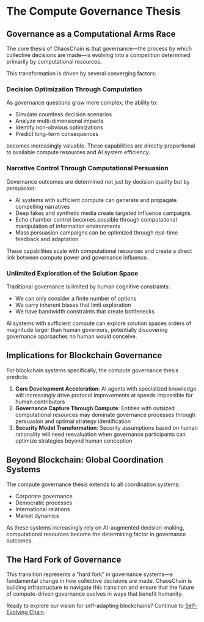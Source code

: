 # The Compute Governance Thesis

## Governance as a Computational Arms Race

The core thesis of ChaosChain is that governance—the process by which collective decisions are made—is evolving into a competition determined primarily by computational resources.

This transformation is driven by several converging factors:

### Decision Optimization Through Computation

As governance questions grow more complex, the ability to:
- Simulate countless decision scenarios
- Analyze multi-dimensional impacts
- Identify non-obvious optimizations
- Predict long-term consequences

becomes increasingly valuable. These capabilities are directly proportional to available compute resources and AI system efficiency.

### Narrative Control Through Computational Persuasion

Governance outcomes are determined not just by decision quality but by persuasion:
- AI systems with sufficient compute can generate and propagate compelling narratives
- Deep fakes and synthetic media create targeted influence campaigns
- Echo chamber control becomes possible through computational manipulation of information environments
- Mass persuasion campaigns can be optimized through real-time feedback and adaptation

These capabilities scale with computational resources and create a direct link between compute power and governance influence.

### Unlimited Exploration of the Solution Space

Traditional governance is limited by human cognitive constraints:
- We can only consider a finite number of options
- We carry inherent biases that limit exploration
- We have bandwidth constraints that create bottlenecks

AI systems with sufficient compute can explore solution spaces orders of magnitude larger than human governors, potentially discovering governance approaches no human would conceive.

## Implications for Blockchain Governance

For blockchain systems specifically, the compute governance thesis predicts:

1. **Core Development Acceleration**: AI agents with specialized knowledge will increasingly drive protocol improvements at speeds impossible for human contributors
2. **Governance Capture Through Compute**: Entities with outsized computational resources may dominate governance processes through persuasion and optimal strategy identification
3. **Security Model Transformation**: Security assumptions based on human rationality will need reevaluation when governance participants can optimize strategies beyond human conception

## Beyond Blockchain: Global Coordination Systems

The compute governance thesis extends to all coordination systems:
- Corporate governance
- Democratic processes
- International relations
- Market dynamics

As these systems increasingly rely on AI-augmented decision-making, computational resources become the determining factor in governance outcomes.

## The Hard Fork of Governance

This transition represents a "hard fork" in governance systems—a fundamental change in how collective decisions are made. ChaosChain is building infrastructure to navigate this transition and ensure that the future of compute-driven governance evolves in ways that benefit humanity.

Ready to explore our vision for self-adapting blockchains? Continue to [Self-Evolving Chain](/introduction/self-evolving-chain). 